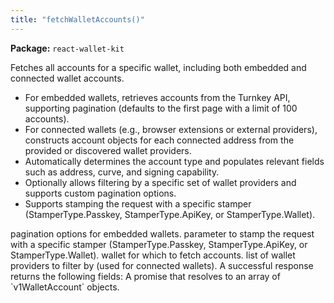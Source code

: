 ```yaml
---
title: "fetchWalletAccounts()"
---
```



<p><strong>Package:</strong> <code>react-wallet-kit</code></p>

<H3Bordered text="Overview" />

Fetches all accounts for a specific wallet, including both embedded and connected wallet accounts.

<ul>
  <li>For embedded wallets, retrieves accounts from the Turnkey API, supporting pagination (defaults to the first page with a limit of 100 accounts).</li>
  <li>For connected wallets (e.g., browser extensions or external providers), constructs account objects for each connected address from the provided or discovered wallet providers.</li>
  <li>Automatically determines the account type and populates relevant fields such as address, curve, and signing capability.</li>
  <li>Optionally allows filtering by a specific set of wallet providers and supports custom pagination options.</li>
  <li>Supports stamping the request with a specific stamper (StamperType.Passkey, StamperType.ApiKey, or StamperType.Wallet).</li>
</ul>

<H3Bordered text="Parameters" />

<ParamField body="params" type='object' required={true} path="params" >
  <Expandable title="params details">
    <NestedParam parentKey="params" childKey="paginationOptions" type='v1Pagination' required={false}>
pagination options for embedded wallets.
</NestedParam>
    <NestedParam parentKey="params" childKey="stampWith" type='StamperType' required={false}>
parameter to stamp the request with a specific stamper (StamperType.Passkey, StamperType.ApiKey, or StamperType.Wallet).
</NestedParam>
    <NestedParam parentKey="params" childKey="wallet" type='Wallet' required={true}>
wallet for which to fetch accounts.
</NestedParam>
    <NestedParam parentKey="params" childKey="walletProviders" type='WalletProvider[]' required={false}>
list of wallet providers to filter by (used for connected wallets).
</NestedParam>
  </Expandable>
</ParamField>

<H3Bordered text="Response" />
A successful response returns the following fields:

<ResponseField name="returns" type="WalletAccount[]" required={true}>
  A promise that resolves to an array of `v1WalletAccount` objects.
</ResponseField>
